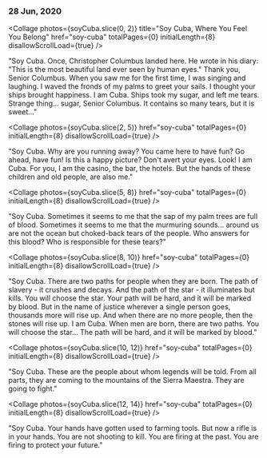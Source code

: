 
### 28 Jun, 2020

<Collage
  photos={soyCuba.slice(0, 2)}
  title="Soy Cuba, Where You Feel You Belong"
  href="soy-cuba"
  totalPages={0}
  initialLength={8}
  disallowScrollLoad={true}
/>

"Soy Cuba. Once, Christopher Columbus landed here. He wrote in his diary: "This is the most beautiful land ever seen by human eyes." Thank you, Senior Columbus. When you saw me for the first time, I was singing and laughing. I waved the fronds of my palms to greet your sails. I thought your ships brought happiness. I am Cuba. Ships took my sugar, and left me tears. Strange thing... sugar, Senior Columbus. It contains so many tears, but it is sweet..."

<Collage
  photos={soyCuba.slice(2, 5)}
  href="soy-cuba"
  totalPages={0}
  initialLength={8}
  disallowScrollLoad={true}
/>

"Soy Cuba. Why are you running away? You came here to have fun? Go ahead, have fun! Is this a happy picture? Don't avert your eyes. Look! I am Cuba. For you, I am the casino, the bar, the hotels. But the hands of these children and old people, are also me."

<Collage
  photos={soyCuba.slice(5, 8)}
  href="soy-cuba"
  totalPages={0}
  initialLength={8}
  disallowScrollLoad={true}
/>

"Soy Cuba. Sometimes it seems to me that the sap of my palm trees are full of blood. Sometimes it seems to me that the murmuring sounds... around us are not the ocean but choked-back tears of the people. Who answers for this blood? Who is responsible for these tears?"

<Collage
  photos={soyCuba.slice(8, 10)}
  href="soy-cuba"
  totalPages={0}
  initialLength={8}
  disallowScrollLoad={true}
/>

"Soy Cuba. There are two paths for people when they are born. The path of slavery - it crushes and decays. And the path of the star - it illuminates but kills. You will choose the star. Your path will be hard, and it will be marked by blood. But in the name of justice wherever a single person goes, thousands more will rise up. And when there are no more people, then the stones will rise up. I am Cuba. When men are born, there are two paths. You will choose the star... The path will be hard, and it will be marked by blood."

<Collage
  photos={soyCuba.slice(10, 12)}
  href="soy-cuba"
  totalPages={0}
  initialLength={8}
  disallowScrollLoad={true}
/>

"Soy Cuba. These are the people about whom legends will be told. From all parts, they are coming to the mountains of the Sierra Maestra. They are going to fight."

<Collage
  photos={soyCuba.slice(12, 14)}
  href="soy-cuba"
  totalPages={0}
  initialLength={8}
  disallowScrollLoad={true}
/>

"Soy Cuba. Your hands have gotten used to farming tools. But now a rifle is in your hands. You are not shooting to kill. You are firing at the past. You are firing to protect your future."
